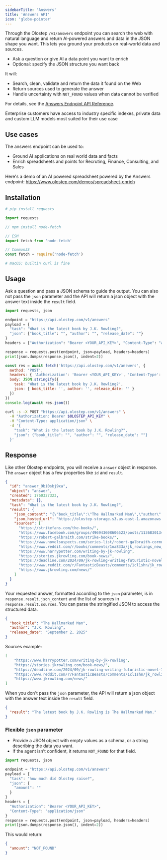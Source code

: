 ```yaml
---
sidebarTitle: 'Answers'
title: 'Answers API'
icon: 'globe-pointer'
---
```


Through the Olostep `/v1/answers` endpoint you can search the web with natural language and return AI‑powered answers and data in the JSON shape you want. This lets you ground your products on real-world data and sources.

- Ask a question or give AI a data point you want to enrich
- Optional: specify the JSON structure you want back

It will:
- Search, clean, validate and return the data it found on the Web 
- Return sources used to generate the answer
- Handle uncertainty with `NOT_FOUND` values when data cannot be verified 

For details, see the [Answers Endpoint API Reference](/api-reference/answers/create).

Enterprise customers have access to industry specific indexes, private data and custom LLM models most suited for their use case

## Use cases
The answers endpoint can be used to:
 - Ground AI applications on real world data and facts
 - Enrich spreadsheets and points for Recruting, Finance, Consulting, and Sales

Here's a demo of an AI powered spreadsheet powered by the Answers endpoint:
https://www.olostep.com/demos/spreadsheet-enrich



## Installation

<CodeGroup>

```python Python
# pip install requests

import requests
```

```js Node
// npm install node-fetch

// ESM
import fetch from 'node-fetch'

// CommonJS
const fetch = require('node-fetch')
```

```bash cURL
# macOS: builtin curl is fine
```

</CodeGroup>

## Usage

Ask a question and pass a JSON schema to guide the output. You can also not pass the `json` parameter and the API will return a json object with the answer text inside the `result` field.

<CodeGroup>

```python Python
import requests, json

endpoint = "https://api.olostep.com/v1/answers"
payload = {
  "task": "What is the latest book by J.K. Rowling?",
  "json": {"book_title": "", "author": "", "release_date": ""}
}
headers = {"Authorization": "Bearer <YOUR_API_KEY>", "Content-Type": "application/json"}

response = requests.post(endpoint, json=payload, headers=headers)
print(json.dumps(response.json(), indent=2))
```

```js Node
const res = await fetch('https://api.olostep.com/v1/answers', {
  method: 'POST',
  headers: { 'Authorization': 'Bearer <YOUR_API_KEY>', 'Content-Type': 'application/json' },
  body: JSON.stringify({
    task: 'What is the latest book by J.K. Rowling?',
    json: { book_title: '', author: '', release_date: '' }
  })
})
console.log(await res.json())
```

```bash cURL
curl -s -X POST "https://api.olostep.com/v1/answers" \
  -H "Authorization: Bearer $OLOSTEP_API_KEY" \
  -H "Content-Type: application/json" \
  -d '{
    "task": "What is the latest book by J.K. Rowling?",
    "json": {"book_title": "", "author": "", "release_date": ""}
  }'
```

</CodeGroup>

## Response

Like other Olostep endpoints, you will receive a `answer` object in response. The `answer` object has a few properties like `id` and `result`.

```json
{
  "id": "answer_9bi0sbj9xa",
  "object": "answer",
  "created": 1760327323,
  "metadata": {},
  "task": "What is the latest book by J.K. Rowling?",
  "result": {
    "json_content": "{\"book_title\":\"The Hallmarked Man\",\"author\":\"J.K. Rowling (as Robert Galbraith)\",\"release_date\":\"2 September 2025\"}",
    "json_hosted_url": "https://olostep-storage.s3.us-east-1.amazonaws.com/answer_9bi0sbj9xa.json",
    "sources": [
      "https://strikefans.com/the-books/",
      "https://www.facebook.com/groups/496943608606523/posts/1136830134617864/",
      "https://robert-galbraith.com/strike-books/",
      "https://www.novelsuspects.com/series-list/robert-galbraith-cormoran-strike-series-in-order/",
      "https://www.reddit.com/r/books/comments/1na833a/jk_rowlings_new_strike_novel_900_pages_of_romance/",
      "https://www.harrypotter.com/writing-by-jk-rowling",
      "https://stories.jkrowling.com/book-news/",
      "https://deadline.com/2024/09/jk-rowling-writing-futuristic-novel-1236093909/",
      "https://www.reddit.com/r/FantasticBeasts/comments/1cl1shn/jk_rowling_may_2024_ive_got_six_more_books_in_my/",
      "https://www.jkrowling.com/news/"
    ]
  }
}
```

Your requested answer, formatted according to the `json` parameter, is in `response.result.json_content` and the list of sources in `response.result.sources`. You can parse the stringified JSON to access the structured data.

```json
{
  "book_title": "The Hallmarked Man",
  "author": "J.K. Rowling",
  "release_date": "September 2, 2025"
}
```

Sources example:

```json
[
    "https://www.harrypotter.com/writing-by-jk-rowling",
    "https://stories.jkrowling.com/book-news/",
    "https://deadline.com/2024/09/jk-rowling-writing-futuristic-novel-1236093909/",
    "https://www.reddit.com/r/FantasticBeasts/comments/1cl1shn/jk_rowling_may_2024_ive_got_six_more_books_in_my/",
    "https://www.jkrowling.com/news/"
]
```

When you don't pass the `json` parameter, the API will return a json object with the answer text inside the `result` field.

```json
{
  "result": "The latest book by J.K. Rowling is The Hallmarked Man."
}
```

### Flexible `json` parameter

- Provide a JSON object with empty values as a schema, or a string describing the data you want.
- If the agent isn’t confident, it returns `NOT_FOUND` for that field.

```python Python
import requests, json

endpoint = "https://api.olostep.com/v1/answers"
payload = {
  "task": "how much did Olostep raise?", 
  "json": {
    "amount": ""
  }
}
headers = {
  "Authorization": "Bearer <YOUR_API_KEY>",
  "Content-Type": "application/json"
}
response = requests.post(endpoint, json=payload, headers=headers)
print(json.dumps(response.json(), indent=2))
```

This would return:

```json
{
  "amount": "NOT_FOUND"
}
```